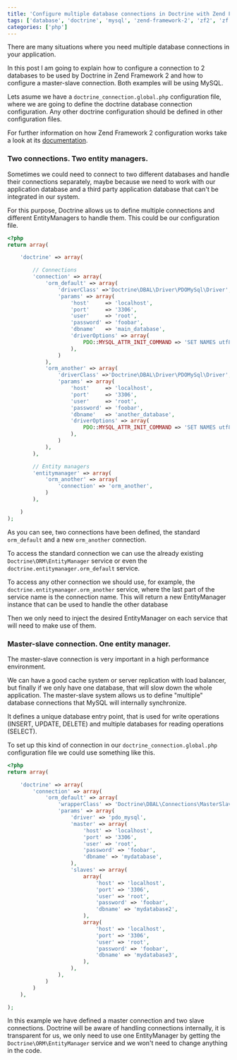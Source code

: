 ```yaml
---
title: 'Configure multiple database connections in Doctrine with Zend Framework 2'
tags: ['database', 'doctrine', 'mysql', 'zend-framework-2', 'zf2', 'zf']
categories: ['php']
---
```


There are many situations where you need multiple database connections in your application.

In this post I am going to explain how to configure a connection to 2 databases to be used by Doctrine in Zend Framework 2 and how to configure a master-slave connection. Both examples will be using MySQL.

Lets asume we have a `doctrine_connection.global.php` configuration file, where we are going to define the doctrine database connection configuration. Any other doctrine configuration should be defined in other configuration files.

For further information on how Zend Framework 2 configuration works take a look at its [documentation](https://framework.zend.com/manual/2.2/en/tutorials/config.advanced.html).

### Two connections. Two entity managers.

Sometimes we could need to connect to two different databases and handle their connections separately, maybe because we need to work with our application database and a third party application database that can't be integrated in our system.

For this purpose, Doctrine allows us to define multiple connections and different EntityManagers to handle them. This could be our configuration file.

```php
<?php
return array(

    'doctrine' => array(

        // Connections
        'connection' => array(
            'orm_default' => array(
                'driverClass' =>'Doctrine\DBAL\Driver\PDOMySql\Driver',
                'params' => array(
                    'host'     => 'localhost',
                    'port'     => '3306',
                    'user'     => 'root',
                    'password' => 'foobar',
                    'dbname'   => 'main_database',
                    'driverOptions' => array(
                        PDO::MYSQL_ATTR_INIT_COMMAND => 'SET NAMES utf8'
                    ),
                )
            ),
            'orm_another' => array(
                'driverClass' =>'Doctrine\DBAL\Driver\PDOMySql\Driver',
                'params' => array(
                    'host'     => 'localhost',
                    'port'     => '3306',
                    'user'     => 'root',
                    'password' => 'foobar',
                    'dbname'   => 'another_database',
                    'driverOptions' => array(
                        PDO::MYSQL_ATTR_INIT_COMMAND => 'SET NAMES utf8'
                    ),
                )
            ),
        ),

        // Entity managers
        'entitymanager' => array(
            'orm_another' => array(
                'connection' => 'orm_another',
            )
        ),

    )
);
```

As you can see, two connections have been defined, the standard `orm_default` and a new `orm_another` connection.

To access the standard connection we can use the already existing `Doctrine\ORM\EntityManager` service or even the `doctrine.entitymanager.orm_default` service.

To access any other connection we should use, for example, the `doctrine.entitymanager.orm_another` service, where the last part of the service name is the connection name. This will return a new EntityManager instance that can be used to handle the other database

Then we only need to inject the desired EntityManager on each service that will need to make use of them.

### Master-slave connection. One entity manager.

The master-slave connection is very important in a high performance environment.

We can have a good cache system or server replication with load balancer, but finally if we only have one database, that will slow down the whole application. The master-slave system allows us to define "multiple" database connections that MySQL will internally synchronize.

It defines a unique database entry point, that is used for write operations (INSERT, UPDATE, DELETE) and multiple databases for reading operations (SELECT).

To set up this kind of connection in our `doctrine_connection.global.php` configuration file we could use something like this.

```php
<?php
return array(

    'doctrine' => array(
        'connection' => array(
            'orm_default' => array(
                'wrapperClass' => 'Doctrine\DBAL\Connections\MasterSlaveConnection',
                'params' => array(
                    'driver' => 'pdo_mysql',
                    'master' => array(
                        'host' => 'localhost',
                        'port' => '3306',
                        'user' => 'root',
                        'password' => 'foobar',
                        'dbname' => 'mydatabase',
                    ),
                    'slaves' => array(
                        array(
                            'host' => 'localhost',
                            'port' => '3306',
                            'user' => 'root',
                            'password' => 'foobar',
                            'dbname' => 'mydatabase2',
                        ),
                        array(
                            'host' => 'localhost',
                            'port' => '3306',
                            'user' => 'root',
                            'password' => 'foobar',
                            'dbname' => 'mydatabase3',
                        ),
                    ),
                ),
            )
        )
    ),

);
```

In this example we have defined a master connection and two slave connections. Doctrine will be aware of handling connections internally, it is transparent for us, we only need to use one EntityManager by getting the `Doctrine\ORM\EntityManager` service and we won't need to change anything in the code.
